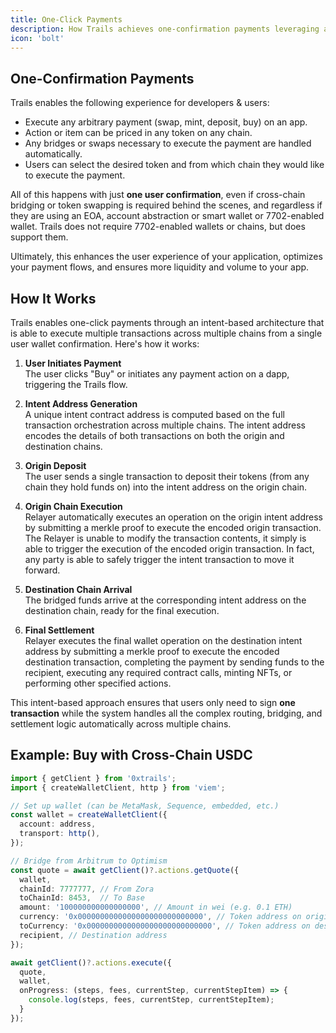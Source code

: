 ```yaml
---
title: One-Click Payments
description: How Trails achieves one-confirmation payments leveraging any token from any chain.
icon: 'bolt'
---
```


## One-Confirmation Payments

Trails enables the following experience for developers & users:

- Execute any arbitrary payment (swap, mint, deposit, buy) on an app.
- Action or item can be priced in any token on any chain.
- Any bridges or swaps necessary to execute the payment are handled automatically.
- Users can select the desired token and from which chain they would like to execute the payment.

All of this happens with just **one user confirmation**, even if cross-chain bridging or token swapping is required behind the scenes, and regardless if they are using an EOA, account abstraction or
smart wallet or 7702-enabled wallet. Trails does not require 7702-enabled wallets or chains, but does support them.

Ultimately, this enhances the user experience of your application, optimizes your payment flows, and ensures more liquidity and volume to your app.

## How It Works

Trails enables one-click payments through an intent-based architecture that is able to execute multiple transactions across multiple chains from a single user wallet confirmation. Here's how it works:

1. **User Initiates Payment**  
   The user clicks "Buy" or initiates any payment action on a dapp, triggering the Trails flow.

2. **Intent Address Generation**  
   A unique intent contract address is computed based on the full transaction orchestration across multiple chains. The intent address encodes the details of both transactions on both the origin and destination
   chains.

3. **Origin Deposit**  
   The user sends a single transaction to deposit their tokens (from any chain they hold funds on) into the intent address on the origin chain.

4. **Origin Chain Execution**  
   Relayer automatically executes an operation on the origin intent address by submitting a merkle proof to execute the encoded origin transaction. The Relayer is unable to modify
   the transaction contents, it simply is able to trigger the execution of the encoded origin transaction. In fact, any party is able to safely trigger the intent transaction to move it forward.

5. **Destination Chain Arrival**  
   The bridged funds arrive at the corresponding intent address on the destination chain, ready for the final execution.

6. **Final Settlement**  
   Relayer executes the final wallet operation on the destination intent address by submitting a merkle proof to execute the encoded destination transaction, completing the payment by sending funds
   to the recipient, executing any required contract calls, minting NFTs, or performing other specified actions.

This intent-based approach ensures that users only need to sign **one transaction** while the system handles all the complex routing, bridging, and settlement logic automatically across multiple chains.

## Example: Buy with Cross-Chain USDC

```ts
import { getClient } from '0xtrails';
import { createWalletClient, http } from 'viem';

// Set up wallet (can be MetaMask, Sequence, embedded, etc.)
const wallet = createWalletClient({
  account: address,
  transport: http(),
});

// Bridge from Arbitrum to Optimism
const quote = await getClient()?.actions.getQuote({
  wallet,
  chainId: 7777777, // From Zora
  toChainId: 8453,  // To Base
  amount: '100000000000000000', // Amount in wei (e.g. 0.1 ETH)
  currency: '0x0000000000000000000000000000', // Token address on origin chain
  toCurrency: '0x0000000000000000000000000000', // Token address on destination
  recipient, // Destination address
});

await getClient()?.actions.execute({
  quote,
  wallet,
  onProgress: (steps, fees, currentStep, currentStepItem) => {
    console.log(steps, fees, currentStep, currentStepItem);
  }
});
